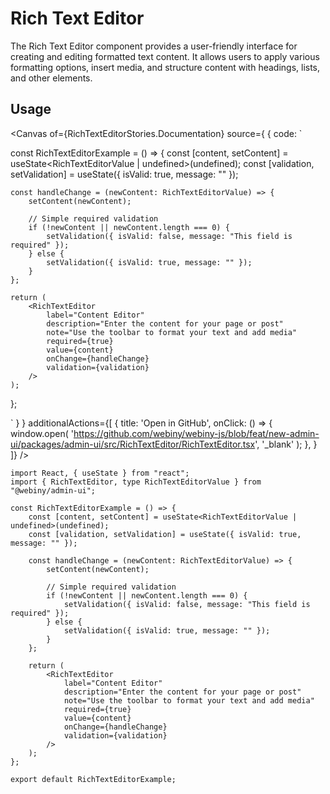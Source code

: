 

<Meta of={RichTextEditorStories} />

# Rich Text Editor

The Rich Text Editor component provides a user-friendly interface for creating and editing formatted text content. It allows users to apply various formatting options, insert media, and structure content with headings, lists, and other elements.

## Usage

<Canvas of={RichTextEditorStories.Documentation} source={ { code: `

const RichTextEditorExample = () => {
    const [content, setContent] = useState<RichTextEditorValue | undefined>(undefined);
    const [validation, setValidation] = useState({ isValid: true, message: "" });

    const handleChange = (newContent: RichTextEditorValue) => {
        setContent(newContent);

        // Simple required validation
        if (!newContent || newContent.length === 0) {
            setValidation({ isValid: false, message: "This field is required" });
        } else {
            setValidation({ isValid: true, message: "" });
        }
    };

    return (
        <RichTextEditor
            label="Content Editor"
            description="Enter the content for your page or post"
            note="Use the toolbar to format your text and add media"
            required={true}
            value={content}
            onChange={handleChange}
            validation={validation}
        />
    );
};


` } }
        additionalActions={[
            {
                title: 'Open in GitHub',
                onClick: () => {
                    window.open(
                        'https://github.com/webiny/webiny-js/blob/feat/new-admin-ui/packages/admin-ui/src/RichTextEditor/RichTextEditor.tsx',
                        '_blank'
                    );
                },
            }
        ]}
/>

<Controls of={RichTextEditorStories.Documentation} />

```tsx
import React, { useState } from "react";
import { RichTextEditor, type RichTextEditorValue } from "@webiny/admin-ui";

const RichTextEditorExample = () => {
    const [content, setContent] = useState<RichTextEditorValue | undefined>(undefined);
    const [validation, setValidation] = useState({ isValid: true, message: "" });

    const handleChange = (newContent: RichTextEditorValue) => {
        setContent(newContent);

        // Simple required validation
        if (!newContent || newContent.length === 0) {
            setValidation({ isValid: false, message: "This field is required" });
        } else {
            setValidation({ isValid: true, message: "" });
        }
    };

    return (
        <RichTextEditor
            label="Content Editor"
            description="Enter the content for your page or post"
            note="Use the toolbar to format your text and add media"
            required={true}
            value={content}
            onChange={handleChange}
            validation={validation}
        />
    );
};

export default RichTextEditorExample;
```